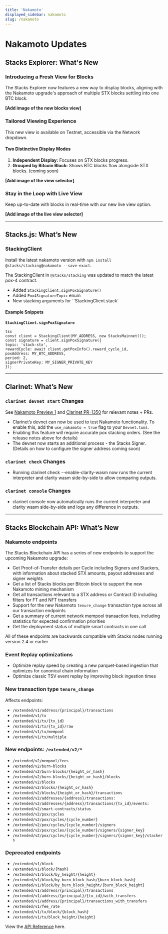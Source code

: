 ```yaml
---
title: 'Nakamoto'
displayed_sidebar: nakamoto
slug: /nakamoto
---
```


# Nakamoto Updates

## Stacks Explorer: What's New

### Introducing a Fresh View for Blocks

The Stacks Explorer now features a new way to display blocks, aligning with the Nakamoto upgrade's approach of multiple STX blocks settling into one BTC block.

**[Add image of the new blocks view]**

### Tailored Viewing Experience

This new view is available on Testnet, accessible via the Network dropdown.

#### Two Distinctive Display Modes

1. **Independent Display:** Focuses on STX blocks progress.
2. **Grouped by Bitcoin Block:** Shows BTC blocks flow alongside STX blocks. (coming soon)

**[Add image of the view selector]**

### Stay in the Loop with Live View

Keep up-to-date with blocks in real-time with our new live view option.

**[Add image of the live view selector]**

---

## Stacks.js: What’s New

### StackingClient

Install the latest nakamoto version with `npm install @stacks/stacking@nakamoto --save-exact`.

The StackingClient in `@stacks/stacking` was updated to match the latest pox-4 contract.

- Added `StackingClient.signPoxSignature()`
- Added `Pox4SignatureTopic` enum
- New stacking arguments for ``StackingClient.stack`

#### Example Snippets

**`StackingClient.signPoxSignature`**

```tsx
tsx
const client = StackingClient(MY_ADDRESS, new StacksMainnet());
const signature = client.signPoxSignature({
topic: 'stack-stx',
rewardCycle: await client.getPoxInfo().reward_cycle_id,
poxAddress: MY_BTC_ADDRESS,
period: 2,
signerPrivateKey: MY_SIGNER_PRIVATE_KEY
});
```


---

## Clarinet: What’s New

### `clarinet devnet start` Changes

See [Nakamoto Preview 1](https://github.com/hirosystems/clarinet/releases/tag/nakamoto-preview-1) and [Clarinet PR-1350](https://github.com/hirosystems/clarinet/pull/1350) for relevant notes + PRs.

- Clarinet’s devnet can now be used to test Nakamoto functionality. To enable this, add the `use_nakamoto = true` flag to your `Devnet.toml`.
- Enabling this feature will require accurate pox stacking orders. (See the release notes above for details)
- The devnet now starts an additional process - the Stacks Signer. (Details on how to configure the signer address coming soon)

### `clarinet check` Changes

- Running clarinet check --enable-clarity-wasm now runs the current interpreter and  clarity wasm  side-by-side to allow comparing outputs.

### `clarinet console` Changes

- clarinet console now automatically runs the current interpreter and clarity wasm side-by-side and logs any difference in outputs.

---

## Stacks Blockchain API: What’s New

### Nakamoto endpoints

The Stacks Blockchain API has a series of new endpoints to support the upcoming Nakamoto upgrade:

-  Get Proof-of-Transfer details per Cycle including Signers and Stackers, with information about stacked STX amounts, payout addresses and signer weights
-  Get a list of Stacks blocks per Bitcoin block to support the new Nakamoto mining mechanism
-  Get all transactions relevant to a STX address or Contract ID including filters for FT and NFT transfers
-  Support for the new Nakamoto `tenure_change` transaction type across all our transaction endpoints
-  Get a summary of current network mempool transaction fees, including statistics for expected confirmation priorities
-  Get the deployment status of multiple smart contracts in one call

All of these endpoints are backwards compatible with Stacks nodes running version 2.4 or earlier

### Event Replay optimizations

-  Optimize replay speed by creating a new parquet-based ingestion that optimizes for canonical chain information
-  Optimize classic TSV event replay by improving block ingestion times

### New transaction type `tenure_change`

Affects endpoints:

-  `/extended/v1/address/{principal}/transactions`
-  `/extended/v1/tx`
-  `/extended/v1/tx/{tx_id}`
-  `/extended/v1/tx/{tx_id}/raw`
-  `/extended/v1/tx/mempool`
-  `/extended/v1/tx/multiple`

### New endpoints: `/extended/v2/*`

-  `/extended/v2/mempool/fees`
-  `/extended/v2/burn-blocks`
-  `/extended/v2/burn-blocks/{height_or_hash}`
-  `/extended/v2/burn-blocks/{height_or_hash}/blocks`
-  `/extended/v2/blocks`
-  `/extended/v2/blocks/{height_or_hash}`
-  `/extended/v2/blocks/{height_or_hash}/transactions`
-  `/extended/v2/addresses/{address}/transactions:`
-  `/extended/v2/addresses/{address}/transactions/{tx_id}/events:`
-  `/extended/v2/smart-contracts/status`
-  `/extended/v2/pox/cycles`
-  `/extended/v2/pox/cycles/{cycle_number}`
-  `/extended/v2/pox/cycles/{cycle_number}/signers`
-  `/extended/v2/pox/cycles/{cycle_number}/signers/{signer_key}`
-  `/extended/v2/pox/cycles/{cycle_number}/signers/{signer_key}/stackers`

### Deprecated endpoints

-  `/extended/v1/block`
-  `/extended/v1/block/{hash}`
-  `/extended/v1/block/by_height/{height}`
-  `/extended/v1/block/by_burn_block_hash/{burn_block_hash}`
-  `/extended/v1/block/by_burn_block_height/{burn_block_height}`
-  `/extended/v1/address/{principal}/transactions`
-  `/extended/v1/address/{principal}/{tx_id}/with_transfers`
-  `/extended/v1/address/{principal}/transactions_with_transfers`
-  `/extended/v1/fee_rate`
-  `/extended/v1/tx/block/{block_hash}`
-  `/extended/v1/tx/block_height/{height}`


View the [API Reference](/nakamoto-api) here.